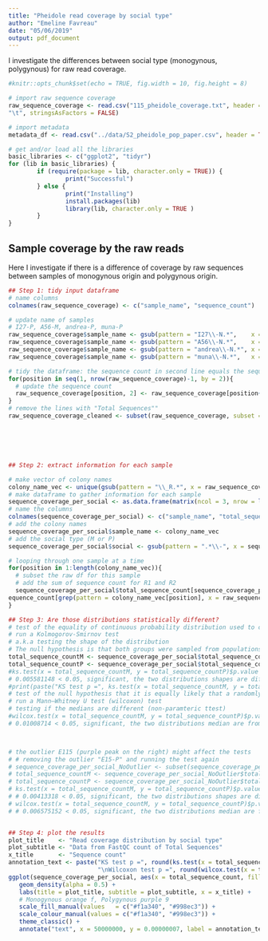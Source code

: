 ```yaml
---
title: "Pheidole read coverage by social type"
author: "Emeline Favreau"
date: "05/06/2019"
output: pdf_document
---
```


I investigate the differences between social type (monogynous, polygynous) for raw read coverage.

```r
#knitr::opts_chunk$set(echo = TRUE, fig.width = 10, fig.height = 8)
```



```r
# import raw sequence coverage
raw_sequence_coverage <- read.csv("115_pheidole_coverage.txt", header = FALSE, sep = 
"\t", stringsAsFactors = FALSE)

# import metadata
metadata_df <- read.csv("../data/S2_pheidole_pop_paper.csv", header = TRUE, sep = ",", stringsAsFactors = FALSE)

# get and/or load all the libraries
basic_libraries <- c("ggplot2", "tidyr")
for (lib in basic_libraries) {
        if (require(package = lib, character.only = TRUE)) {
                print("Successful")
        } else {
                print("Installing")
                install.packages(lib)
                library(lib, character.only = TRUE )
        }
}
```

## Sample coverage by the raw reads

Here I investigate if there is a difference of coverage by raw sequences between samples of monogynous origin and polygynous origin.




```r
## Step 1: tidy input dataframe
# name columns
colnames(raw_sequence_coverage) <- c("sample_name", "sequence_count")

# update name of samples 
# I27-P, A56-M, andrea-P, muna-P
raw_sequence_coverage$sample_name <- gsub(pattern = "I27\\-N.*",    x = raw_sequence_coverage$sample_name, replacement = "I27-P_R1_001")
raw_sequence_coverage$sample_name <- gsub(pattern = "A56\\-N.*",    x = raw_sequence_coverage$sample_name, replacement = "A56-M_R1_001")
raw_sequence_coverage$sample_name <- gsub(pattern = "andrea\\-N.*", x = raw_sequence_coverage$sample_name, replacement = "andrea-P_R1_001")
raw_sequence_coverage$sample_name <- gsub(pattern = "muna\\-N.*",   x = raw_sequence_coverage$sample_name, replacement = "muna-P_R1_001")

# tidy the dataframe: the sequence count in second line equals the sequence count in first line
for(position in seq(1, nrow(raw_sequence_coverage)-1, by = 2)){
  # update the sequence count
  raw_sequence_coverage[position, 2] <- raw_sequence_coverage[position+1, 2]
}
# remove the lines with "Total Sequences""
raw_sequence_coverage_cleaned <- subset(raw_sequence_coverage, subset = sample_name != "Total Sequences")






## Step 2: extract information for each sample 

# make vector of colony names
colony_name_vec <- unique(gsub(pattern = "\\_R.*", x = raw_sequence_coverage_cleaned$sample_name, replacement = ""))
# make dataframe to gather information for each sample
sequence_coverage_per_social <- as.data.frame(matrix(ncol = 3, nrow = length(colony_name_vec)))
# name the columns
colnames(sequence_coverage_per_social) <- c("sample_name", "total_sequence_count", "social")
# add the colony names
sequence_coverage_per_social$sample_name <- colony_name_vec
# add the social type (M or P)
sequence_coverage_per_social$social <- gsub(pattern = ".*\\-", x = sequence_coverage_per_social$sample_name, replacement = "")

# looping through one sample at a time
for(position in 1:length(colony_name_vec)){
  # subset the raw df for this sample
  # add the sum of sequence count for R1 and R2
  sequence_coverage_per_social$total_sequence_count[sequence_coverage_per_social$sample_name == colony_name_vec[position]] <- sum(raw_sequence_coverage_cleaned$s
equence_count[grep(pattern = colony_name_vec[position], x = raw_sequence_coverage_cleaned$sample_name)])
}

## Step 3: Are those distributions statistically different?
# test of the equality of continuous probability distribution used to compare the two social groups
# run a Kolmogorov-Smirnov test
# a.k.a testing the shape of the distribution
# The null hypothesis is that both groups were sampled from populations with identical distributions
total_sequence_countM <- sequence_coverage_per_social$total_sequence_count[sequence_coverage_per_social$social== "M"]
total_sequence_countP <- sequence_coverage_per_social$total_sequence_count[sequence_coverage_per_social$social== "P"]
#ks.test(x = total_sequence_countM, y = total_sequence_countP)$p.value
# 0.005581148 < 0.05, significant, the two distributions shapes are different
#print(paste("KS test p =", ks.test(x = total_sequence_countM, y = total_sequence_countP)$p.value))
# test of the null hypothesis that it is equally likely that a randomly selected value from one sample will be less than or greater than a randomly selected value from a second sample
# run a Mann–Whitney U test (wilcoxon) test
# testing if the medians are different (non-paramteric ttest)
#wilcox.test(x = total_sequence_countM, y = total_sequence_countP)$p.value
# 0.01008714 < 0.05, significant, the two distributions median are from different distributions



# the outlier E115 (purple peak on the right) might affect the tests
# # removing the outlier "E15-P" and running the test again
# sequence_coverage_per_social_NoOutlier <- subset(sequence_coverage_per_social, subset = sample_name != "E15-P")
# total_sequence_countM <- sequence_coverage_per_social_NoOutlier$total_sequence_count[sequence_coverage_per_social_NoOutlier$social== "M"]
# total_sequence_countP <- sequence_coverage_per_social_NoOutlier$total_sequence_count[sequence_coverage_per_social_NoOutlier$social== "P"]
# ks.test(x = total_sequence_countM, y = total_sequence_countP)$p.value
# # 0.00413318 < 0.05, significant, the two distributions shapes are different
# wilcox.test(x = total_sequence_countM, y = total_sequence_countP)$p.value
# # 0.006575152 < 0.05, significant, the two distributions median are from different distributions


## Step 4: plot the results
plot_title    <- "Read coverage distribution by social type"
plot_subtitle <- "Data from FastQC count of Total Sequences"
x_title       <- "Sequence count"
annotation_text <- paste("KS test p =", round(ks.test(x = total_sequence_countM, y = total_sequence_countP)$p.value, digits = 5),
                         "\nWilcoxon test p =", round(wilcox.test(x = total_sequence_countM, y = total_sequence_countP)$p.value, digits = 5))
ggplot(sequence_coverage_per_social, aes(x = total_sequence_count, fill = social, colour = social)) +
   geom_density(alpha = 0.5) +
   labs(title = plot_title, subtitle = plot_subtitle, x = x_title) +
   # Monogynous orange f, Polygynous purple 9
   scale_fill_manual(values   = c("#f1a340", "#998ec3")) +
   scale_colour_manual(values = c("#f1a340", "#998ec3")) +
   theme_classic() +
   annotate("text", x = 50000000, y = 0.00000007, label = annotation_text)
```
